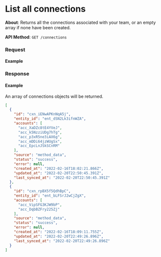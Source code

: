 
# List all connections

**About**: Returns all the connections associated with your team, or an empty array if none have been created.

**API Method**: `GET /connections`

### Request

#### Example
<ConnectionsList />

### Response

#### Example

An array of connections objects will be returned.

```json
[
  {
    "id": "cxn_iENwAPKnNqA5j",
    "entity_id": "ent_dSN2Lk3ifnWZA",
    "accounts": [
      "acc_XaDZc8tE4YVeJ",
      "acc_k5NzziUDg7hTg",
      "acc_p3xR5ne3iAX6g",
      "acc_mDDi64jzWUgSx",
      "acc_EpcLnJSkSCnRM"
    ],
    "source": "method_data",
    "status": "success",
    "error": null,
    "created_at": "2022-02-16T18:02:21.866Z",
    "updated_at": "2022-02-20T22:50:45.391Z",
    "last_synced_at": "2022-02-20T22:50:45.391Z"
  },
  {
    "id": "cxn_rpBX5f5QdhBpC",
    "entity_id": "ent_bLFSrJ2wCjZgX",
    "accounts": [
      "acc_VipSFG3KJW9bP",
      "acc_DqbBZFry225Zj"
    ],
    "source": "method_data",
    "status": "success",
    "error": null,
    "created_at": "2022-02-16T18:09:11.755Z",
    "updated_at": "2022-02-20T22:49:26.896Z",
    "last_synced_at": "2022-02-20T22:49:26.896Z"
  }
]
```
